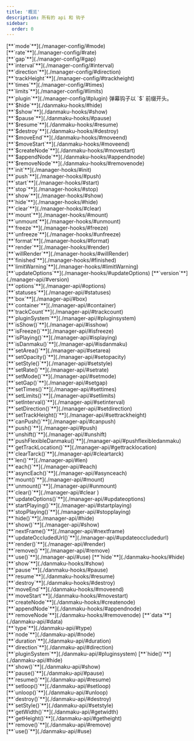 ```yaml
---
title: '概览'
description: 所有的 api 和 钩子
sidebar:
  order: 0
---
```



<Tabs>
  <TabItem label="全局">
    <CardGrid>
      <Card title="全局配置">
        [**`mode`**](./manager-config/#mode) <br />
        [**`rate`**](./manager-config/#rate) <br />
        [**`gap`**](./manager-config/#gap) <br />
        [**`interval`**](./manager-config/#interval) <br />
        [**`direction`**](./manager-config/#direction) <br />
        [**`trackHeight`**](./manager-config/#trackheight) <br />
        [**`times`**](./manager-config/#times) <br />
        [**`limits`**](./manager-config/#limits) <br />
        [**`plugin`**](./manager-config/#plugin)
      </Card>
      <Card title="全局钩子">
        弹幕钩子以 `$` 前缀开头。 <br />
        [**`$hide`**](./danmaku-hooks/#hide) <br />
        [**`$show`**](./danmaku-hooks/#show) <br />
        [**`$pause`**](./danmaku-hooks/#pause) <br />
        [**`$resume`**](./danmaku-hooks/#resume) <br />
        [**`$destroy`**](./danmaku-hooks/#destroy) <br />
        [**`$moveEnd`**](./danmaku-hooks/#moveend) <br />
        [**`$moveStart`**](./danmaku-hooks/#moveend) <br />
        [**`$createNode`**](./danmaku-hooks/#movestart) <br />
        [**`$appendNode`**](./danmaku-hooks/#appendnode) <br />
        [**`$removeNode`**](./danmaku-hooks/#removenode) <br />
        [**`init`**](./manager-hooks/#init) <br />
        [**`push`**](./manager-hooks/#push) <br />
        [**`start`**](./manager-hooks/#start) <br />
        [**`stop`**](./manager-hooks/#stop) <br />
        [**`show`**](./manager-hooks/#show) <br />
        [**`hide`**](./manager-hooks/#hide) <br />
        [**`clear`**](./manager-hooks/#clear) <br />
        [**`mount`**](./manager-hooks/#mount) <br />
        [**`unmount`**](./manager-hooks/#unmount) <br />
        [**`freeze`**](./manager-hooks/#freeze) <br />
        [**`unfreeze`**](./manager-hooks/#unfreeze) <br />
        [**`format`**](./manager-hooks/#format) <br />
        [**`render`**](./manager-hooks/#render) <br />
        [**`willRender`**](./manager-hooks/#willRender) <br />
        [**`finished`**](./manager-hooks/#finished) <br />
        [**`limitWarning`**](./manager-hooks/#limitWarning) <br />
        [**`updateOptions`**](./manager-hooks/#updateOptions)
      </Card>
      <Card title="全局属性">
        [**`version`**](./manager-api/#version) <br />
        [**`options`**](./manager-api/#options) <br />
        [**`statuses`**](./manager-api/#statuses) <br />
        [**`box`**](./manager-api/#box) <br />
        [**`container`**](./manager-api/#container) <br />
        [**`trackCount`**](./manager-api/#trackcount) <br />
        [**`pluginSystem`**](./manager-api/#pluginsystem) <br />
      </Card>
      <Card title="全局 API">
        [**`isShow()`**](./manager-api/#isshow) <br />
        [**`isFreeze()`**](./manager-api/#isfreeze) <br />
        [**`isPlaying()`**](./manager-api/#isplaying) <br />
        [**`isDanmaku()`**](./manager-api/#isdanmaku) <br />
        [**`setArea()`**](./manager-api/#setarea) <br />
        [**`setOpacity()`**](./manager-api/#setopacity) <br />
        [**`setStyle()`**](./manager-api/#setstyle) <br />
        [**`setRate()`**](./manager-api/#setrate) <br />
        [**`setMode()`**](./manager-api/#setmode) <br />
        [**`setGap()`**](./manager-api/#setgap) <br />
        [**`setTimes()`**](./manager-api/#settimes) <br />
        [**`setLimits()`**](./manager-api/#setlimits) <br />
        [**`setInterval()`**](./manager-api/#setinterval) <br />
        [**`setDirection()`**](./manager-api/#setdirection) <br />
        [**`setTrackHeight()`**](./manager-api/#settrackheight) <br />
        [**`canPush()`**](./manager-api/#canpush) <br />
        [**`push()`**](./manager-api/#push) <br />
        [**`unshift()`**](./manager-api/#unshift) <br />
        [**`pushFlexibleDanmaku()`**](./manager-api/#pushflexibledanmaku) <br />
        [**`getTrackLocation()`**](./manager-api/#gettracklocation) <br />
        [**`clearTarck()`**](./manager-api/#cleartarck) <br />
        [**`len()`**](./manager-api/#len) <br />
        [**`each()`**](./manager-api/#each) <br />
        [**`asyncEach()`**](./manager-api/#asynceach) <br />
        [**`mount()`**](./manager-api/#mount) <br />
        [**`unmount()`**](./manager-api/#unmount) <br />
        [**`clear()`**](./manager-api/#clear ) <br />
        [**`updateOptions()`**](./manager-api/#updateoptions) <br />
        [**`startPlaying()`**](./manager-api/#startplaying) <br />
        [**`stopPlaying()`**](./manager-api/#stopplaying) <br />
        [**`hide()`**](./manager-api/#hide) <br />
        [**`show()`**](./manager-api/#show) <br />
        [**`nextFrame()`**](./manager-api/#nextframe) <br />
        [**`updateOccludedUrl()`**](./manager-api/#updateoccludedurl) <br />
        [**`render()`**](./manager-api/#render) <br />
        [**`remove()`**](./manager-api/#remove) <br />
        [**`use()`**](./manager-api/#use)
      </Card>
    </CardGrid>
  </TabItem>
  <TabItem label="弹幕">
    <CardGrid>
      <Card title="弹幕钩子">
        [**`hide`**](./danmaku-hooks/#hide) <br />
        [**`show`**](./danmaku-hooks/#show) <br />
        [**`pause`**](./danmaku-hooks/#pause) <br />
        [**`resume`**](./danmaku-hooks/#resume) <br />
        [**`destroy`**](./danmaku-hooks/#destroy) <br />
        [**`moveEnd`**](./danmaku-hooks/#moveend) <br />
        [**`moveStart`**](./danmaku-hooks/#movestart) <br />
        [**`createNode`**](./danmaku-hooks/#createnode) <br />
        [**`appendNode`**](./danmaku-hooks/#appendnode) <br />
        [**`removeNode`**](./danmaku-hooks/#removenode)
      </Card>
      <Card title="弹幕属性">
        [**`data`**](./danmaku-api/#data) <br />
        [**`type`**](./danmaku-api/#type) <br />
        [**`node`**](./danmaku-api/#node) <br />
        [**`duration`**](./danmaku-api/#duration) <br />
        [**`direction`**](./danmaku-api/#direction) <br />
        [**`pluginSystem`**](./danmaku-api/#pluginsystem)
      </Card>
      <Card title="弹幕 API">
        [**`hide()`**](./danmaku-api/#hide) <br />
        [**`show()`**](./danmaku-api/#show) <br />
        [**`pause()`**](./danmaku-api/#pause) <br />
        [**`resume()`**](./danmaku-api/#resume) <br />
        [**`setloop()`**](./danmaku-api/#setloop) <br />
        [**`unloop()`**](./danmaku-api/#unloop) <br />
        [**`destroy()`**](./danmaku-api/#destroy) <br />
        [**`setStyle()`**](./danmaku-api/#setstyle) <br />
        [**`getWidth()`**](./danmaku-api/#getwidth) <br />
        [**`getHeight()`**](./danmaku-api/#getheight) <br />
        [**`remove()`**](./danmaku-api/#remove) <br />
        [**`use()`**](./danmaku-api/#use)
      </Card>
    </CardGrid>
  </TabItem>
</Tabs>
